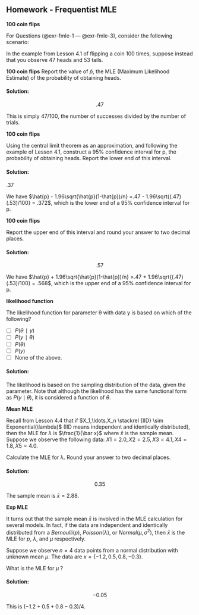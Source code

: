 ## Homework - Frequentist MLE 

[**100 coin flips**]{.column-margin}

For Questions (@exr-fmle-1 --- @exr-fmle-3), consider the following scenario:

In the example from Lesson 4.1 of flipping a coin 100 times, suppose instead that you observe 47 heads and 53 tails.


::: {#exr-fmle-1}
[**100 coin flips**]{.column-margin}
Report the value of $\hat p$, the MLE (Maximum Likelihood Estimate) of the probability of obtaining heads.
:::

::: {.solution .callout-tip collapse="true"}
#### Solution:

$$.47$$

This is simply $47/100$, the number of successes divided by the number of trials.

:::

::: {#exr-fmle-2}
[**100 coin flips**]{.column-margin}


Using the central limit theorem as an approximation, and following the example of Lesson 4.1, construct a 95% confidence interval for p, the probability of obtaining heads.
Report the lower end of this interval.
:::

::: {.solution .callout-tip collapse="true"}

#### Solution:

$.37$

We have $\hat{p} - 1.96\sqrt{\hat{p}(1-\hat{p})/n} =.47 - 1.96\sqrt{(.47)(.53)/100} = .372$, which is the lower end of a 95% confidence interval for p.

:::

::: {#exr-fmle-3}
[**100 coin flips**]{.column-margin}

Report the upper end of this interval and round your answer to two decimal places.
:::

::: {.solution .callout-tip collapse="true"}

#### Solution:

$$.57$$

We have $\hat{p} + 1.96\sqrt{\hat{p}(1-\hat{p})/n} =.47 + 1.96\sqrt{(.47)(.53)/100} = .568$, which is the upper end of a 95% confidence interval for p.
:::

::: {#exr-fmle-4}
[**likelihood function**]{.column-margin}

The likelihood function for parameter θ with data y is based on which of the following?

- [ ] $P(θ∣y)$
- [ ] $P(y∣θ)$
- [ ] $P(θ)$
- [ ] $P(y)$
- [ ] None of the above.
:::

::: {.solution .callout-tip collapse="true"}

#### Solution:
The likelihood is based on the sampling distribution of the data, given the parameter. Note that although the likelihood has the same functional form as $P(y\mid\theta)$, it is considered a function of $θ$.

:::

::: {#exr-fmle-5}
[**Mean MLE**]{.column-margin}

Recall from Lesson 4.4 that if $X_1,\ldots,X_n \stackrel {IID} \sim Exponential(\lambda)$ (IID means independent and identically distributed), then the MLE for $\lambda$ is $\frac{1}{\bar x}$ where $\bar x$ is the sample mean. Suppose we observe the following data: $X1=2.0, X2=2.5, X3=4.1, X4=1.8, X5=4.0.$

Calculate the MLE for λ. Round your answer to two decimal places. 
:::

::: {.solution .callout-tip collapse="true"}

#### Solution:

$$0.35$$

The sample mean is $\bar x = 2.88$.
:::

::: {#exr-fmle-6}
[**Exp MLE**]{.column-margin}


It turns out that the sample mean $\bar x$ is involved in the MLE calculation for several models. 
In fact, if the data are independent and identically distributed from a $Bernoulli(p)$, $Poisson(λ)$, or $Normal(μ, σ^2)$, then $\bar x$ is the MLE for $p$, $λ$, and $μ$ respectively.

Suppose we observe $n=4$ data points from a normal distribution with unknown mean $\mu$. The data are $x=\{−1.2,0.5,0.8,−0.3\}$.

What is the MLE for $μ$ ?
:::

::: {.solution .callout-tip collapse="true"}

#### Solution:

$$-0.05$$

This is $(−1.2+0.5+0.8−0.3)/4$.
:::
